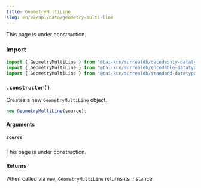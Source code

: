 ```yaml
---
title: GeometryMultiLine
slug: en/v2/api/data/geometry-multi-line
---
```



This page is under construction.

### Import

```ts
import { GeometryMultiLine } from "@tai-kun/surrealdb/decodeonly-datatypes";
import { GeometryMultiLine } from "@tai-kun/surrealdb/encodable-datatypes";
import { GeometryMultiLine } from "@tai-kun/surrealdb/standard-datatypes";
```

### `.constructor()`

Creates a new `GeometryMultiLine` object.

```ts
new GeometryMultiLine(source);
```

#### Arguments

##### `source`

This page is under construction.

#### Returns

When called via `new`, `GeometryMultiLine` returns its instance.
